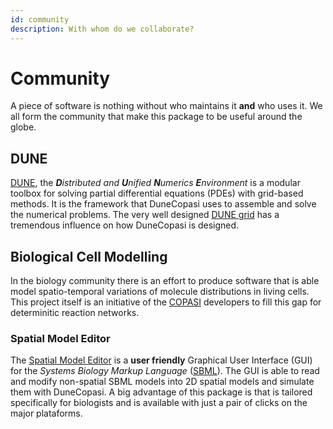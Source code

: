 ```yaml
---
id: community
description: With whom do we collaborate?
---
```


# Community

A piece of software is nothing without who maintains it **and** who uses it.
We all form the community that make this package to be useful around the globe.

## DUNE

[DUNE](https://www.dune-project.org/), the _**D**istributed and **U**nified **N**umerics
**E**nvironment_ is a modular toolbox for solving partial differential equations
(PDEs) with grid-based methods. It is the framework that DuneCopasi uses to
assemble and solve the numerical problems. The very well designed [DUNE
grid](https://link.springer.com/article/10.1007/s00607-008-0003-x)
has a tremendous influence on how DuneCopasi is designed.

## Biological Cell Modelling

In the biology community there is an effort to produce software that is able
model spatio-temporal variations of molecule distributions in living cells.
This project itself is an initiative of the [COPASI](http://copasi.org/)
developers to fill this gap for determinitic reaction networks.

### Spatial Model Editor

The [Spatial Model Editor](spatial_model_editor) is
a **user friendly** Graphical User Interface (GUI) for the
*Systems Biology Markup Language* ([SBML](https://en.wikipedia.org/wiki/SBML)).
The GUI is able to read and modify non-spatial SBML models into 2D spatial
models and simulate them with DuneCopasi. A big advantage of this package is
that is tailored specifically for biologists and is available with just a pair
of clicks on the major plataforms.
